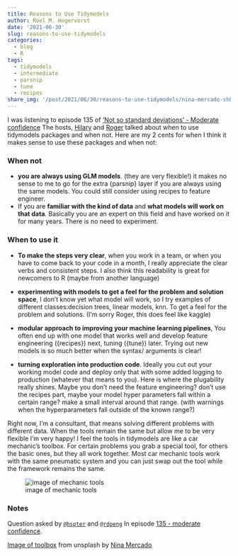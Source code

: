 ```yaml
---
title: Reasons to Use Tidymodels
author: Roel M. Hogervorst
date: '2021-06-30'
slug: reasons-to-use-tidymodels
categories:
  - blog
  - R
tags:
  - tidymodels
  - intermediate
  - parsnip
  - tune
  - recipes
share_img: '/post/2021/06/30/reasons-to-use-tidymodels/nina-mercado-shQuPtpXfoM-unsplash.jpg'
---
```



I was listening to episode 135 of ['Not so standard deviations' - Moderate confidence](https://nssdeviations.com/135-moderate-confidence)
The hosts, [Hilary](https://twitter.com/hspter) and [Roger](https://twitter.com/rdpeng)
talked about when to use tidymodels packages and when not.
Here are my 2 cents for when I think it makes sense to use these packages and 
when not:

### When not

* **you are always using GLM models**. (they are very flexible!) it makes no sense to me to go for the extra {parsnip} layer if you are always using the same models. You could still consider using recipes to feature engineer.
* If you are **familiar with the kind of data** and **what models will work on that data**. Basically you are an expert on this field and have worked on it for many years. There is no need to experiment.

### When to use it

* **To make the steps very clear**, when you work in a team, or when you have to come back to your code in a month, I really appreciate the clear verbs and consistent steps. I also think this readability is great for newcomers to R (maybe from another language)

* **experimenting with models to get a feel for the problem and solution space**, I don't know yet what model will work, so I try examples of different classes:decision trees, linear models, knn. To get a feel for the problem and solutions. (I'm sorry Roger, this does feel like kaggle)

* **modular approach to improving your machine learning pipelines**, You often end up with one model that works well and develop feature engineering ({recipes}) next, tuning ({tune}) later. Trying out new models is so much better when the syntax/ arguments is clear! 

* **turning exploration into production code**. Ideally you cut out your working model code and deploy only that with some added logging to production (whatever that means to you). Here is where the plugability really shines. Maybe you don't need the feature engineering? don't use the recipes part, maybe your model hyper parameters fall within a certain range? make a small interval around that range. (with warnings when the hyperparameters fall outside of the known range?)


Right now, I'm a consultant, that means solving different problems with different data. When the tools remain the same but allow me to be very flexible I'm very happy! I feel the tools in tidymodels are like a car mechanic's toolbox. For certain problems you grab a special tool, for others the basic ones, but they all work together. Most car mechanic tools work with the same pneumatic system and you can just swap out the tool while the framework remains the same. 

![image of mechanic tools](nina-mercado-shQuPtpXfoM-unsplash.jpg)

### Notes
Question asked by [`@hspter`](https://twitter.com/hspter) and [`@rdpeng`](https://twitter.com/rdpeng)
In episode  [135 - moderate confidence](https://twitter.com/NSSDeviations/status/1407958363795755011).

[Image of toolbox](https://unsplash.com/photos/shQuPtpXfoM) from unsplash by [Nina Mercado](https://unsplash.com/@nina_mercado)